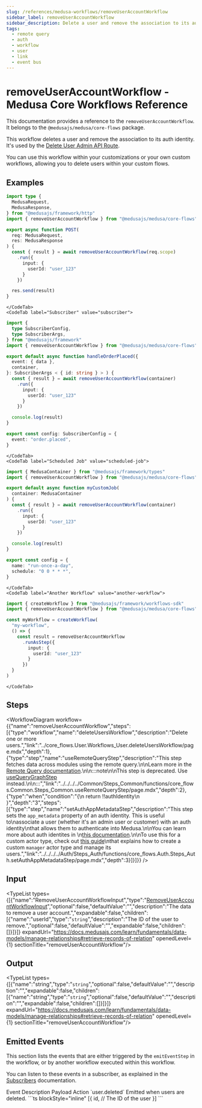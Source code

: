 ```yaml
---
slug: /references/medusa-workflows/removeUserAccountWorkflow
sidebar_label: removeUserAccountWorkflow
sidebar_description: Delete a user and remove the association to its auth identity.
tags:
  - remote query
  - auth
  - workflow
  - user
  - link
  - event bus
---
```



# removeUserAccountWorkflow - Medusa Core Workflows Reference

This documentation provides a reference to the `removeUserAccountWorkflow`. It belongs to the `@medusajs/medusa/core-flows` package.

This workflow deletes a user and remove the association to its auth identity. It's used
by the [Delete User Admin API Route](https://docs.medusajs.com/api/admin#users\_deleteusersid).

You can use this workflow within your customizations or your own custom workflows, allowing you to
delete users within your custom flows.

<SourceCodeLink link="https://github.com/medusajs/medusa/blob/675091b4a5ad30101bf69d3459c3673d80c9f46f/packages/core/core-flows/src/user/workflows/remove-user-account.ts#L41" />

## Examples

<CodeTabs group="workflow-exection">
    <CodeTab label="API Route" value="api-route">
    
```ts title="src/api/workflow/route.ts"
import type {
  MedusaRequest,
  MedusaResponse,
} from "@medusajs/framework/http"
import { removeUserAccountWorkflow } from "@medusajs/medusa/core-flows"

export async function POST(
  req: MedusaRequest,
  res: MedusaResponse
) {
  const { result } = await removeUserAccountWorkflow(req.scope)
    .run({
      input: {
        userId: "user_123"
      }
    })

  res.send(result)
}
```

    </CodeTab>
    <CodeTab label="Subscriber" value="subscriber">
    
```ts title="src/subscribers/order-placed.ts"
import {
  type SubscriberConfig,
  type SubscriberArgs,
} from "@medusajs/framework"
import { removeUserAccountWorkflow } from "@medusajs/medusa/core-flows"

export default async function handleOrderPlaced({
  event: { data },
  container,
}: SubscriberArgs < { id: string } > ) {
  const { result } = await removeUserAccountWorkflow(container)
    .run({
      input: {
        userId: "user_123"
      }
    })

  console.log(result)
}

export const config: SubscriberConfig = {
  event: "order.placed",
}
```

    </CodeTab>
    <CodeTab label="Scheduled Job" value="scheduled-job">
    
```ts title="src/jobs/message-daily.ts"
import { MedusaContainer } from "@medusajs/framework/types"
import { removeUserAccountWorkflow } from "@medusajs/medusa/core-flows"

export default async function myCustomJob(
  container: MedusaContainer
) {
  const { result } = await removeUserAccountWorkflow(container)
    .run({
      input: {
        userId: "user_123"
      }
    })

  console.log(result)
}

export const config = {
  name: "run-once-a-day",
  schedule: "0 0 * * *",
}
```

    </CodeTab>
    <CodeTab label="Another Workflow" value="another-workflow">
    
```ts title="src/workflows/my-workflow.ts"
import { createWorkflow } from "@medusajs/framework/workflows-sdk"
import { removeUserAccountWorkflow } from "@medusajs/medusa/core-flows"

const myWorkflow = createWorkflow(
  "my-workflow",
  () => {
    const result = removeUserAccountWorkflow
      .runAsStep({
        input: {
          userId: "user_123"
        }
      })
  }
)
```

    </CodeTab>
  </CodeTabs>

## Steps

<WorkflowDiagram workflow={{"name":"removeUserAccountWorkflow","steps":[{"type":"workflow","name":"deleteUsersWorkflow","description":"Delete one or more users.","link":"../core_flows.User.Workflows_User.deleteUsersWorkflow/page.mdx","depth":1},{"type":"step","name":"useRemoteQueryStep","description":"This step fetches data across modules using the remote query.\n\nLearn more in the [Remote Query documentation](https://docs.medusajs.com/learn/fundamentals/module-links/query).\n\n:::note\n\nThis step is deprecated. Use [useQueryGraphStep](../../../../Common/Steps_Common/functions/core_flows.Common.Steps_Common.useQueryGraphStep/page.mdx) instead.\n\n:::","link":"../../../../Common/Steps_Common/functions/core_flows.Common.Steps_Common.useRemoteQueryStep/page.mdx","depth":2},{"type":"when","condition":"{\n      return !!authIdentity\n    }","depth":"3","steps":[{"type":"step","name":"setAuthAppMetadataStep","description":"This step sets the `app_metadata` property of an auth identity. This is useful to\nassociate a user (whether it's an admin user or customer) with an auth identity\nthat allows them to authenticate into Medusa.\n\nYou can learn more about auth identites in \n[this documentation](https://docs.medusajs.com/resources/commerce-modules/auth/auth-identity-and-actor-types).\n\nTo use this for a custom actor type, check out [this guide](https://docs.medusajs.com/resources/commerce-modules/auth/create-actor-type)\nthat explains how to create a custom `manager` actor type and manage its users.","link":"../../../../Auth/Steps_Auth/functions/core_flows.Auth.Steps_Auth.setAuthAppMetadataStep/page.mdx","depth":3}]}]}} />

## Input

<TypeList types={[{"name":"RemoveUserAccountWorkflowInput","type":"[RemoveUserAccountWorkflowInput](../../../../types/core_flows.RemoveUserAccountWorkflowInput/page.mdx)","optional":false,"defaultValue":"","description":"The data to remove a user account.","expandable":false,"children":[{"name":"userId","type":"`string`","description":"The ID of the user to remove.","optional":false,"defaultValue":"","expandable":false,"children":[]}]}]} expandUrl="https://docs.medusajs.com/learn/fundamentals/data-models/manage-relationships#retrieve-records-of-relation" openedLevel={1} sectionTitle="removeUserAccountWorkflow"/>

## Output

<TypeList types={[{"name":"string","type":"`string`","optional":false,"defaultValue":"","description":"","expandable":false,"children":[{"name":"string","type":"`string`","optional":false,"defaultValue":"","description":"","expandable":false,"children":[]}]}]} expandUrl="https://docs.medusajs.com/learn/fundamentals/data-models/manage-relationships#retrieve-records-of-relation" openedLevel={1} sectionTitle="removeUserAccountWorkflow"/>

## Emitted Events

This section lists the events that are either triggered by the `emitEventStep` in the workflow, or by another workflow executed within this workflow.

You can listen to these events in a subscriber, as explained in the [Subscribers](https://docs.medusajs.com/learn/fundamentals/events-and-subscribers) documentation.

<Table>
  <Table.Header>
    <Table.Row>
      <Table.HeaderCell>
Event
</Table.HeaderCell>
      <Table.HeaderCell>
Description
</Table.HeaderCell>
      <Table.HeaderCell>
Payload
</Table.HeaderCell>
      <Table.HeaderCell>
Action
</Table.HeaderCell>
    </Table.Row>
  </Table.Header>
  <Table.Body>
    <Table.Row>
      <Table.Cell>
`user.deleted`
</Table.Cell>
      <Table.Cell>
Emitted when users are deleted.
</Table.Cell>
      <Table.Cell>
```ts blockStyle="inline"
[{
  id, // The ID of the user
}]
```
</Table.Cell>
      <Table.Cell>
<CopyGeneratedSnippetButton tooltipText="Copy subscriber for event" type="subscriber" options={{
        event: "user.deleted",
        payload: `\`\`\`ts
[{
  id, // The ID of the user
}]
\`\`\``
        }}/>
</Table.Cell>
    </Table.Row>
  </Table.Body>
</Table>
